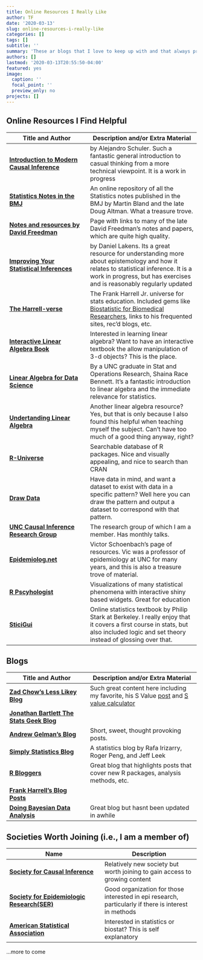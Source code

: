 ```yaml
---
title: Online Resources I Really Like
author: TF
date: '2020-03-13'
slug: online-resources-i-really-like
categories: []
tags: []
subtitle: ''
summary: 'These ar blogs that I love to keep up with and that always provide great information'
authors: []
lastmod: '2020-03-13T20:55:50-04:00'
featured: yes
image:
  caption: ''
  focal_point: ''
  preview_only: no
projects: []
---
```


Online Resources I Find Helpful
---
Title and Author | Description and/or Extra Material
---|----
[**Introduction to Modern Causal Inference**](https://alejandroschuler.github.io/mci/)|by Alejandro Schuler. Such a fantastic general introduction to casual thinking from a more technical viewpoint. It is a work in progress|
[**Statistics Notes in the BMJ**](https://www-users.york.ac.uk/~mb55/pubs/pbstnote.htm)|An online repository of all the Statistics notes published in the BMJ by Martin Bland and the late Doug Altman. What a treasure trove.|
[**Notes and resources by David Freedman**](https://www.stat.berkeley.edu/~freedman/)|Page with links to many of the late David Freedman's notes and papers, which are quite high quality.|
[**Improving Your Statistical Inferences**](https://lakens.github.io/statistical_inferences/)|by Daniel Lakens. Its a great resource for understanding more about epistemology and how it relates to statistical inference. It is a work in progress, but has exercises and is reasonably regularly updated|
[**The Harrell-verse**](https://hbiostat.org/)| The Frank Harrell Jr. universe for stats education. Included gems like [Biostatistic for Biomedical Researchers](https://hbiostat.org/bbr/), links to his frequented sites, rec'd blogs, etc.|
[**Interactive Linear Algebra Book**](https://textbooks.math.gatech.edu/ila/index.html)| Interested in learning linear algebra? Want to have an interactive textbook the allow manipulation of 3-d objects? This is the place.|
[**Linear Algebra for Data Science**](https://shainarace.github.io/LinearAlgebra/index.html)| By a UNC graduate in Stat and Operations Research, Shaina Race Bennett. It's a fantastic introduction to linear algebra and the immediate relevance for statistics.|
[**Undertanding Linear Algebra**](https://understandinglinearalgebra.org/preface-1.html)| Another linear algebra resource? Yes, but that is only because I also found this helpful when teaching myself the subject. Can't have too much of a good thing anyway, right?|
[**R-Universe**](https://r-universe.dev/search/)|Searchable database of R packages. Nice and visually appealing, and nice to search than CRAN|
[**Draw Data**](https://drawdata.xyz/)|Have data in mind, and want a dataset to exist with data in a specific pattern? Well here you can draw the pattern and output a dataset to correspond with that pattern.|
[**UNC Causal Inference Research Group**](https://causal.unc.edu/)|The research group of which I am a member. Has monthly talks.|
[**Epidemiolog.net**](http://www.epidemiolog.net/)|Victor Schoenbach's page of resources. Vic was a professor of epidemiology at UNC for many years, and this is also a treasure trove of material.|
[**R Pscyhologist**](http://www.epidemiolog.net/)| Visualizations of many statistical phenomena with interactive shiny based widgets. Great for education|
[**SticiGui**](https://www.stat.berkeley.edu/~stark/SticiGui/index.htm)| Online statistics textbook by Philip Stark at Berkeley. I really enjoy that it covers a first course in stats, but also included logic and set theory instead of glossing over that. |

Blogs
---
Title and Author | Description and/or Extra Material
---|----
[**Zad Chow's Less Likey Blog**](https://lesslikely.com/)|Such great content here including my favorite, his S Value [post](https://lesslikely.com/statistics/s-values/) and [ S value calculator](https://data.lesslikely.com/s-values/)|
|[**Jonathan Bartlett The Stats Geek Blog**](http://thestatsgeek.com/)||
|[**Andrew Gelman's Blog**](https://statmodeling.stat.columbia.edu/)|Short, sweet, thought provoking posts.|
|[**Simply Statistics Blog**](https://simplystatistics.org/)|A statistics blog by Rafa Irizarry, Roger Peng, and Jeff Leek|
|[**R Bloggers**](https://www.r-bloggers.com/)|Great blog that highlights posts that cover new R packages, analysis methods, etc.|
|[**Frank Harrell's Blog Posts**](https://www.fharrell.com/post/)||
|[**Doing Bayesian Data Analysis**](http://doingbayesiandataanalysis.blogspot.com/)|Great blog but hasnt been updated in awhile|


Societies Worth Joining (i.e., I am a member of)
---
Name | Description
---|---
[**Society for Causal Inference**](https://sci-info.org/)|Relatively new society but worth joining to gain access to growing content|
[**Society for Epidemiologic Research(SER)**](https://epiresearch.org/)|Good organization for those interested in epi research, particularly if there is interest in methods|
[**American Statistical Association**](https://www.amstat.org)| Interested in statistics or biostat? This is self explanatory|


...more to come